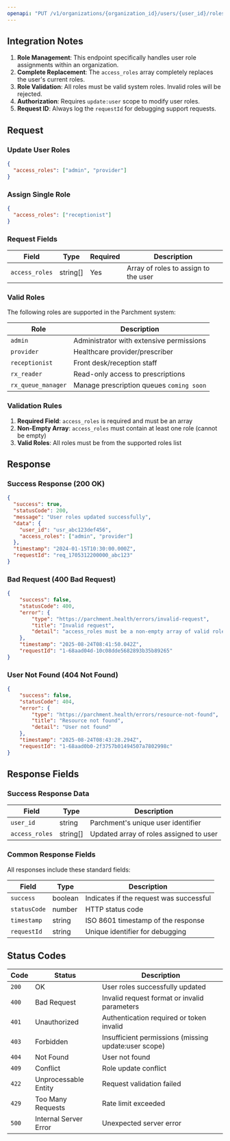 ```yaml
---
openapi: "PUT /v1/organizations/{organization_id}/users/{user_id}/roles"
---
```


## Integration Notes

1. **Role Management**: This endpoint specifically handles user role assignments within an organization.
2. **Complete Replacement**: The `access_roles` array completely replaces the user's current roles.
3. **Role Validation**: All roles must be valid system roles. Invalid roles will be rejected.
4. **Authorization**: Requires `update:user` scope to modify user roles.
6. **Request ID**: Always log the `requestId` for debugging support requests.

## Request

### Update User Roles

```json
{
  "access_roles": ["admin", "provider"]
}
```

### Assign Single Role

```json
{
  "access_roles": ["receptionist"]
}
```

### Request Fields

| Field          | Type     | Required | Description                               |
| -------------- | -------- | -------- | ----------------------------------------- |
| `access_roles` | string[] | Yes      | Array of roles to assign to the user     |

### Valid Roles

The following roles are supported in the Parchment system:

| Role                | Description                                    |
| ------------------- | ---------------------------------------------- |
| `admin`             | Administrator with extensive permissions       |
| `provider`          | Healthcare provider/prescriber                 |
| `receptionist`      | Front desk/reception staff                     |
| `rx_reader`         | Read-only access to prescriptions              |
| `rx_queue_manager`  | Manage prescription queues `coming soon`       |

### Validation Rules

1. **Required Field**: `access_roles` is required and must be an array
2. **Non-Empty Array**: `access_roles` must contain at least one role (cannot be empty)
3. **Valid Roles**: All roles must be from the supported roles list

## Response 

### Success Response (200 OK)

```json
{
  "success": true,
  "statusCode": 200,
  "message": "User roles updated successfully",
  "data": {
    "user_id": "usr_abc123def456",
    "access_roles": ["admin", "provider"]
  },
  "timestamp": "2024-01-15T10:30:00.000Z",
  "requestId": "req_1705312200000_abc123"
}
```

### Bad Request (400 Bad Request)

```json
{
    "success": false,
    "statusCode": 400,
    "error": {
        "type": "https://parchment.health/errors/invalid-request",
        "title": "Invalid request",
        "detail": "access_roles must be a non-empty array of valid roles"
    },
    "timestamp": "2025-08-24T08:41:50.042Z",
    "requestId": "1-68aad04d-10c08dde5682893b35b89265"
}
```

### User Not Found (404 Not Found)

```json
{
    "success": false,
    "statusCode": 404,
    "error": {
        "type": "https://parchment.health/errors/resource-not-found",
        "title": "Resource not found",
        "detail": "User not found"
    },
    "timestamp": "2025-08-24T08:43:28.294Z",
    "requestId": "1-68aad0b0-2f3757b01494507a7802998c"
}
```

## Response Fields

### Success Response Data

| Field          | Type     | Description                               |
| -------------- | -------- | ----------------------------------------- |
| `user_id`      | string   | Parchment's unique user identifier        |
| `access_roles` | string[] | Updated array of roles assigned to user  |

### Common Response Fields

All responses include these standard fields:

| Field        | Type    | Description                             |
| ------------ | ------- | --------------------------------------- |
| `success`    | boolean | Indicates if the request was successful |
| `statusCode` | number  | HTTP status code                        |
| `timestamp`  | string  | ISO 8601 timestamp of the response      |
| `requestId`  | string  | Unique identifier for debugging         |

## Status Codes

| Code  | Status                | Description                                      |
| ----- | --------------------- | ------------------------------------------------ |
| `200` | OK                    | User roles successfully updated                  |
| `400` | Bad Request           | Invalid request format or invalid parameters     |
| `401` | Unauthorized          | Authentication required or token invalid         |
| `403` | Forbidden             | Insufficient permissions (missing update:user scope) |
| `404` | Not Found             | User not found                                   |
| `409` | Conflict              | Role update conflict                             |
| `422` | Unprocessable Entity  | Request validation failed                        |
| `429` | Too Many Requests     | Rate limit exceeded                              |
| `500` | Internal Server Error | Unexpected server error                          |